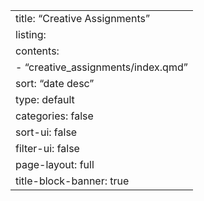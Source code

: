 ---
title: "Creative Assignments"
listing:
  contents:
      - "creative_assignments/index.qmd"
  sort: "date desc"
  type: default
  categories: false
  sort-ui: false
  filter-ui: false
page-layout: full
title-block-banner: true
---